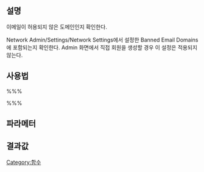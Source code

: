 {{Languages|
{{en|WPMU_Functions/is_email_address_unsafe}}
{{ko|Function_Reference/is_email_address_unsafe}}
}}

== 설명 ==

이메일이 허용되지 않은 도메인인지 확인한다.

Network Admin/Settings/Network Settings에서 설정한 Banned Email Domains에 포함되는지 확인한다. Admin 화면에서 직접 회원을 생성할 경우 이 설정은 적용되지 않는다.

== 사용법 ==

%%%<?php is_email_address_unsafe( $user_email ); ?>%%%

== 파라메터 ==

{{Parameter|$user_email|string|이메일|required}}

== 결과값 ==

{{Return||bool|이메일이 허용되지 않았을 경우 true를 리턴한다.}}

[[Category:함수]]